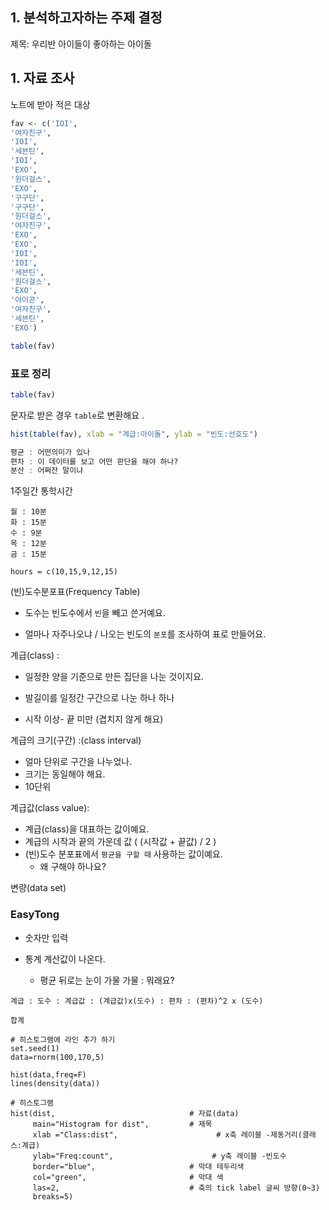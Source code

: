 ## 1. 분석하고자하는 주제  결정 

제목: 우리반 아이들이 좋아하는 아이돌  

## 1. 자료 조사 

노트에 받아 적은 대상 

```r
fav <- c('IOI',
'여자친구',
'IOI',
'세븐틴',
'IOI',
'EXO',
'원더걸스',
'EXO',
'구구단',
'구구단',
'원더걸스',
'여자친구',
'EXO',
'EXO',
'IOI',
'IOI',
'세븐틴',
'원더걸스',
'EXO',
'아이콘',
'여자친구',
'세븐틴',
'EXO')

table(fav)
```

### 표로 정리 

```r
table(fav)
```

문자로 받은 경우 `table`로 변환해요 .

```r
hist(table(fav), xlab = "계급:아이돌", ylab = "빈도:선호도")
```

```r
평균 : 어떤의미가 있나
편차 : 이 데이터를 보고 어떤 판단을 해야 하나?
분산 : 어쩌잔 말이냐  
```



1주일간 통학시간 

```
월 : 10분 
화 : 15분
수 : 9분
목 : 12분
금 : 15분 
```

```
hours = c(10,15,9,12,15)
```

(빈)도수분포표(Frequency Table)

- 도수는 빈도수에서 `빈`을 빼고 쓴거예요.

- 얼마나 자주나오냐 / 나오는 빈도의 `분포`를 조사하여 표로 만들어요.  

계급(class) : 

- 일정한 양을 기준으로 만든 집단을 나눈 것이지요.

- 발길이를 일정간 구간으로 나눈 하나 하나 
- 시작 이상- 끝 미만 (겹치지 않게 해요)

계급의 크기(구간) :(class interval)

- 얼마 단위로 구간을 나누었나.
- 크기는 동일해야 해요.  
- 10단위 

계급값(class value): 

- 계급(class)을 대표하는 값이예요.
- 계급의 시작과 끝의 가운데 값 ( (시작값 + 끝값) / 2  )
- (빈)도수 분포표에서 `평균을 구할 때` 사용하는 값이예요. 
  - 왜 구해야 하나요? 



변량(data set)





### EasyTong

- 숫자만 입력 

- 통계 계산값이 나온다. 
  - 평균 뒤로는 눈이 가물 가물 : 뭐래요? 

```
계급 : 도수 : 계급값 : (계급값)x(도수) : 편차 : (편차)^2 x (도수)

합계 
```



```
# 히스토그램에 라인 추가 하기 
set.seed(1)
data=rnorm(100,170,5)

hist(data,freq=F)
lines(density(data))

# 히스토그램 
hist(dist,                              # 자료(data)
     main="Histogram for dist",         # 제목
     xlab ="Class:dist",                      # x축 레이블 -제동거리(클래스:계급)
     ylab="Freq:count",                      # y축 레이블 -빈도수
     border="blue",                     # 막대 테두리색
     col="green",                       # 막대 색
     las=2,                             # 축의 tick label 글씨 방향(0~3)
     breaks=5)
     
```
